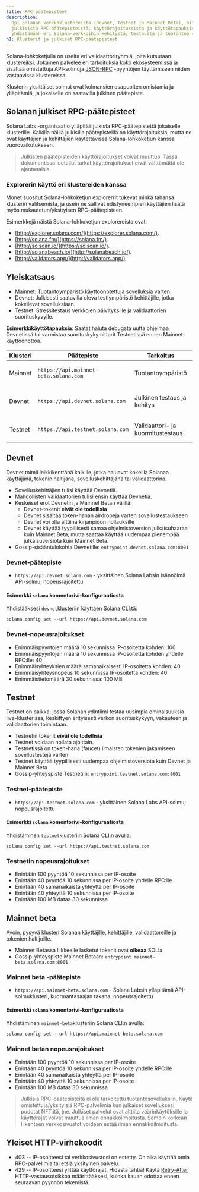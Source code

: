 ```yaml
---
title: RPC-päätepisteet
description:
  Opi Solanan verkkoklustereista (Devnet, Testnet ja Mainnet Beta), niiden
  julkisista RPC-päätepisteistä, käyttörajoituksista ja käyttötapauksista. Opi
  yhdistämään eri Solana-verkkoihin kehitystä, testausta ja tuotantoa varten.
h1: Klusterit ja julkiset RPC-päätepisteet
---
```


Solana-lohkoketjulla on useita eri validaattoriryhmiä, joita kutsutaan
klustereiksi. Jokainen palvelee eri tarkoituksia koko ekosysteemissä ja sisältää
omistettuja API-solmuja [JSON-RPC](/docs/rpc/) -pyyntöjen täyttämiseen niiden
vastaavissa klustereissa.

Klusterin yksittäiset solmut ovat kolmansien osapuolten omistamia ja
ylläpitämiä, ja jokaiselle on saatavilla julkinen päätepiste.

## Solanan julkiset RPC-päätepisteet

Solana Labs -organisaatio ylläpitää julkista RPC-päätepistettä jokaiselle
klusterille. Kaikilla näillä julkisilla päätepisteillä on käyttörajoituksia,
mutta ne ovat käyttäjien ja kehittäjien käytettävissä Solana-lohkoketjun kanssa
vuorovaikutukseen.

> Julkisten päätepisteiden käyttörajoitukset voivat muuttua. Tässä dokumentissa
> luetellut tarkat käyttörajoitukset eivät välttämättä ole ajantasaisia.

### Explorerin käyttö eri klustereiden kanssa

Monet suositut Solana-lohkoketjun explorerrit tukevat minkä tahansa klusterin
valitsemista, ja usein ne sallivat edistyneempien käyttäjien lisätä myös
mukautetun/yksityisen RPC-päätepisteen.

Esimerkkejä näistä Solana-lohkoketjun explorereista ovat:

- [http://explorer.solana.com/](https://explorer.solana.com/).
- [http://solana.fm/](https://solana.fm/).
- [http://solscan.io/](https://solscan.io/).
- [http://solanabeach.io/](http://solanabeach.io/).
- [http://validators.app/](http://validators.app/).

## Yleiskatsaus

- Mainnet: Tuotantoympäristö käyttöönotettuja sovelluksia varten.
- Devnet: Julkisesti saatavilla oleva testiympäristö kehittäjille, jotka
  kokeilevat sovelluksiaan.
- Testnet: Stressitestaus verkkojen päivityksille ja validaattorien
  suorituskyvylle.

**Esimerkkikäyttötapauksia**: Saatat haluta debugata uutta ohjelmaa Devnetissä
tai varmistaa suorituskykymittarit Testnetissä ennen Mainnet-käyttöönottoa.

| **Klusteri** | **Päätepiste**                        | **Tarkoitus**                     | **Huomautukset**                       |
| ------------ | ------------------------------------- | --------------------------------- | -------------------------------------- |
| Mainnet      | `https://api.mainnet-beta.solana.com` | Tuotantoympäristö                 | Vaatii SOL-tokeneita transaktioihin    |
| Devnet       | `https://api.devnet.solana.com`       | Julkinen testaus ja kehitys       | Ilmainen SOL-airdrop testausta varten  |
| Testnet      | `https://api.testnet.solana.com`      | Validaattori- ja kuormitustestaus | Saattaa olla ajoittaisia käyttökatkoja |

## Devnet

Devnet toimii leikkikenttänä kaikille, jotka haluavat kokeilla Solanaa
käyttäjänä, tokenin haltijana, sovelluskehittäjänä tai validaattorina.

- Sovelluskehittäjien tulisi käyttää Devnetiä.
- Mahdollisten validaattorien tulisi ensin käyttää Devnetiä.
- Keskeiset erot Devnetin ja Mainnet Betan välillä:
  - Devnet-tokenit **eivät ole todellisia**
  - Devnet sisältää token-hanan airdropeja varten sovellustestaukseen
  - Devnet voi olla alttiina kirjanpidon nollauksille
  - Devnet käyttää tyypillisesti samaa ohjelmistoversion julkaisuhaaraa kuin
    Mainnet Beta, mutta saattaa käyttää uudempaa pienempää julkaisuversiota kuin
    Mainnet Beta.
- Gossip-sisääntulokohta Devnetille: `entrypoint.devnet.solana.com:8001`

### Devnet-päätepiste

- `https://api.devnet.solana.com` - yksittäinen Solana Labsin isännöimä
  API-solmu; nopeusrajoitettu

#### Esimerkki `solana` komentorivi-konfiguraatiosta

Yhdistääksesi `devnet`klusteriin käyttäen Solana CLI:tä:

```shell
solana config set --url https://api.devnet.solana.com
```

### Devnet-nopeusrajoitukset

- Enimmäispyyntöjen määrä 10 sekunnissa IP-osoitetta kohden: 100
- Enimmäispyyntöjen määrä 10 sekunnissa IP-osoitetta kohden yhdelle RPC:lle: 40
- Enimmäisyhteyksien määrä samanaikaisesti IP-osoitetta kohden: 40
- Enimmäisyhteysnopeus 10 sekunnissa IP-osoitetta kohden: 40
- Enimmäistietomäärä 30 sekunnissa: 100 MB

## Testnet

Testnet on paikka, jossa Solanan ydintiimi testaa uusimpia ominaisuuksia
live-klusterissa, keskittyen erityisesti verkon suorituskykyyn, vakauteen ja
validaattorien toimintaan.

- Testnetin tokenit **eivät ole todellisia**
- Testnet voidaan nollata ajoittain.
- Testnetissä on token-hana (faucet) ilmaisten tokenien jakamiseen
  sovellustestejä varten
- Testnet käyttää tyypillisesti uudempaa ohjelmistoversiota kuin Devnet ja
  Mainnet Beta
- Gossip-yhteyspiste Testnetiin: `entrypoint.testnet.solana.com:8001`

### Testnet-päätepiste

- `https://api.testnet.solana.com` - yksittäinen Solana Labs API-solmu;
  nopeusrajoitettu

#### Esimerkki `solana` komentorivi-konfiguraatiosta

Yhdistäminen `testnet`klusteriin Solana CLI:n avulla:

```shell
solana config set --url https://api.testnet.solana.com
```

### Testnetin nopeusrajoitukset

- Enintään 100 pyyntöä 10 sekunnissa per IP-osoite
- Enintään 40 pyyntöä 10 sekunnissa per IP-osoite yhdelle RPC:lle
- Enintään 40 samanaikaista yhteyttä per IP-osoite
- Enintään 40 yhteyttä 10 sekunnissa per IP-osoite
- Enintään 100 MB dataa 30 sekunnissa

## Mainnet beta

Avoin, pysyvä klusteri Solanan käyttäjille, kehittäjille, validaattoreille ja
tokenien haltijoille.

- Mainnet Betassa liikkeelle lasketut tokenit ovat **oikeaa** SOLia
- Gossip-yhteyspiste Mainnet Betaan: `entrypoint.mainnet-beta.solana.com:8001`

### Mainnet beta -päätepiste

- `https://api.mainnet-beta.solana.com` - Solana Labsin ylläpitämä
  API-solmuklusteri, kuormantasaajan takana; nopeusrajoitettu

#### Esimerkki `solana` komentorivi-konfiguraatiosta

Yhdistäminen `mainnet-beta`klusteriin Solana CLI:n avulla:

```shell
solana config set --url https://api.mainnet-beta.solana.com
```

### Mainnet betan nopeusrajoitukset

- Enintään 100 pyyntöä 10 sekunnissa per IP-osoite
- Enintään 40 pyyntöä 10 sekunnissa per IP-osoite yhdelle RPC:lle
- Enintään 40 samanaikaista yhteyttä per IP-osoite
- Enintään 40 yhteyttä 10 sekunnissa per IP-osoite
- Enintään 100 MB dataa 30 sekunnissa

> Julkisia RPC-päätepisteitä ei ole tarkoitettu tuotantosovelluksiin. Käytä
> omistettuja/yksityisiä RPC-palvelimia kun julkaiset sovelluksesi, pudotat
> NFT:itä, jne. Julkiset palvelut ovat alttiita väärinkäytöksille ja käyttörajat
> voivat muuttua ilman ennakkoilmoitusta. Samoin korkean liikenteen
> verkkosivustot voidaan estää ilman ennakkoilmoitusta.

## Yleiset HTTP-virhekoodit

- 403 -- IP-osoitteesi tai verkkosivustosi on estetty. On aika käyttää omia
  RPC-palvelimia tai etsiä yksityinen palvelu.
- 429 -- IP-osoitteesi ylittää käyttörajat. Hidasta tahtia! Käytä
  [Retry-After](https://developer.mozilla.org/en-US/docs/Web/HTTP/Headers/Retry-After)
  HTTP-vastausotsikkoa määrittääksesi, kuinka kauan odottaa ennen seuraavan
  pyynnön tekemistä.
